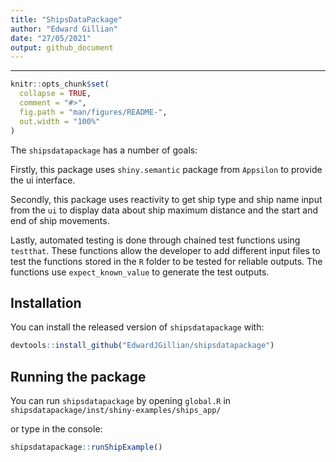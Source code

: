 ```yaml
---
title: "ShipsDataPackage"
author: "Edward Gillian"
date: "27/05/2021"
output: github_document
---
```



---

<!-- README.md is generated from README.Rmd. Please edit that file -->

```r
knitr::opts_chunk$set(
  collapse = TRUE,
  comment = "#>",
  fig.path = "man/figures/README-",
  out.width = "100%"
)
```

<!-- badges: start -->
<!-- badges: end -->

The `shipsdatapackage` has a number of goals: 


Firstly, this package uses `shiny.semantic` package from `Appsilon` to provide the ui interface.

Secondly, this package uses reactivity to get ship type and ship name input from the `ui` to display data about ship maximum distance and the start and end of ship movements.

Lastly, automated testing is done through chained test functions using `testthat`. These functions allow the developer to add different input files to test the functions stored in the `R` folder to be tested for reliable outputs. The functions use `expect_known_value` to generate the test outputs.

## Installation

You can install the released version of `shipsdatapackage` with:

``` r
devtools::install_github("EdwardJGillian/shipsdatapackage")
```

## Running the package

You can run `shipsdatapackage` by opening `global.R` in `shipsdatapackage/inst/shiny-examples/ships_app/`

or type in the console:

``` r
shipsdatapackage::runShipExample()
```
